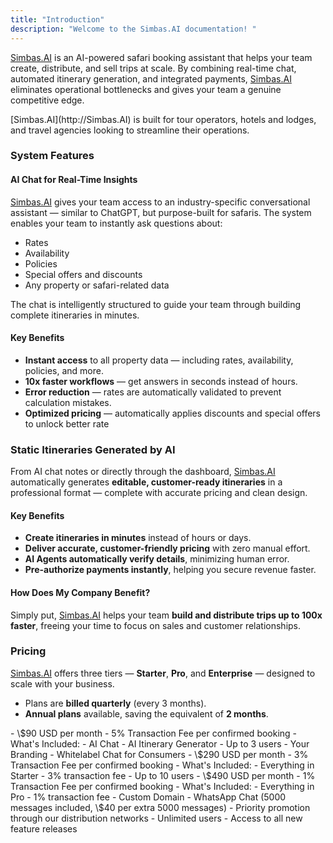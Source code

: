 ```yaml
---
title: "Introduction"
description: "Welcome to the Simbas.AI documentation! "
---
```


[Simbas.AI](http://Simbas.AI) is an AI-powered safari booking assistant that helps your team create, distribute, and sell trips at scale. By combining real-time chat, automated itinerary generation, and integrated payments, [Simbas.AI](http://Simbas.AI) eliminates operational bottlenecks and gives your team a genuine competitive edge.

<Note>
  [Simbas.AI](http://Simbas.AI) is built for tour operators, hotels and lodges, and travel agencies looking to streamline their operations.
</Note>


### **System Features**

#### **AI Chat for Real-Time Insights**

[Simbas.AI](http://Simbas.AI) gives your team access to an industry-specific conversational assistant — similar to ChatGPT, but purpose-built for safaris. The system enables your team to instantly ask questions about:

- Rates
- Availability
- Policies
- Special offers and discounts
- Any property or safari-related data

The chat is intelligently structured to guide your team through building complete itineraries in minutes.

#### **Key Benefits**

- **Instant access** to all property data — including rates, availability, policies, and more.
- **10x faster workflows** — get answers in seconds instead of hours.
- **Error reduction** — rates are automatically validated to prevent calculation mistakes.
- **Optimized pricing** — automatically applies discounts and special offers to unlock better rate

### **Static Itineraries Generated by AI**

From AI chat notes or directly through the dashboard, [Simbas.AI](http://Simbas.AI) automatically generates **editable, customer-ready itineraries** in a professional format — complete with accurate pricing and clean design.

#### **Key Benefits**

- **Create itineraries in minutes** instead of hours or days.
- **Deliver accurate, customer-friendly pricing** with zero manual effort.
- **AI Agents automatically verify details**, minimizing human error.
- **Pre-authorize payments instantly**, helping you secure revenue faster.

#### **How Does My Company Benefit?**

Simply put, [Simbas.AI](http://Simbas.AI) helps your team **build and distribute trips up to 100x faster**, freeing your time to focus on sales and customer relationships.

### Pricing

[Simbas.AI](http://Simbas.AI) offers three tiers — **Starter**, **Pro**, and **Enterprise** — designed to scale with your business.

- Plans are **billed quarterly** (every 3 months).
- **Annual plans** available, saving the equivalent of **2 months**.

<AccordionGroup>
  <Accordion title="Starter">
    - \$90 USD per month
    - 5% Transaction Fee per confirmed booking
    - What's Included:
      - AI Chat
      - AI Itinerary Generator
      - Up to 3 users
      - Your Branding
      - Whitelabel Chat for Consumers
  </Accordion>
  <Accordion title="Pro">
    - \$290 USD per month
    - 3% Transaction Fee per confirmed booking
    - What's Included:
      - Everything in Starter
      - 3% transaction fee
      - Up to 10 users
  </Accordion>
  <Accordion title="Enterprise">
    - \$490 USD per month
    - 1% Transaction Fee per confirmed booking
    - What's Included:
      - Everything in Pro
      - 1% transaction fee
      - Custom Domain
      - WhatsApp Chat (5000 messages included, \$40 per extra 5000 messages)
      - Priority promotion through our distribution networks
      - Unlimited users
      - Access to all new feature releases
  </Accordion>
</AccordionGroup>